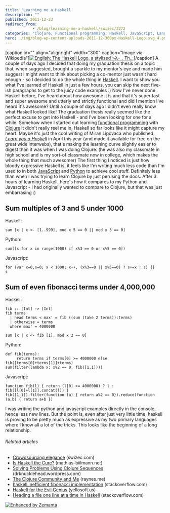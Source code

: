 ```yaml
---
title: 'Learning me a Haskell'
description: ""
published: 2011-12-23
redirect_from: 
            - /blog/learning-me-a-haskell/swizec/3272
categories: "Clojure, Functional programming, Haskell, JavaScript, Languages, Learning, Programming, python, Uncategorized"
hero: ./img/blog-wp-content-uploads-2011-12-300px-Haskell-Logo.svg_4.png
---
```

\[caption id="" align="alignright" width="300" caption="Image via Wikipedia"][![English: The Haskell Logo, a stylized >λ= . Th...](./img/blog-wp-content-uploads-2011-12-300px-Haskell-Logo.svg_4.png "English: The Haskell Logo, a stylized >λ= . Th...")](http://commons.wikipedia.org/wiki/File:Haskell-Logo.svg)\[/caption] A couple of days ago I decided that doing my graduation thesis on a topic that, when suggested, brought a sparkle to my mentor's eye and made him suggest I might want to think about picking a co-mentor just wasn't hard enough - so I decided to do the whole thing in [Haskell](http://haskell.org "Haskell (programming language)"). I want to show you what I've learned of Haskell in just a few hours, you can skip the next five-ish paragraphs to get to the juicy code examples :) Now I've never done Haskell before, I've heard about how awesome it is and that it's super fast and super awesome and utterly and strictly functional and did I mention I've heard it's awesome? Until a couple of days ago I didn't even really know what Haskell looked like! The graduation thesis really seemed like the perfect excuse to get into Haskell - and I've been looking for one for a while. Somehow when I started out learning [functional programming](http://en.wikipedia.org/wiki/Functional_programming "Functional programming") with [Clojure](http://clojure.org "Clojure") it didn't really reel me in, Haskell so far looks like it might capture my heart. Maybe it's just the cool writing of Miran Lipovaca who published _[Learn you a Haskell](http://learnyouahaskell.com/)_ in April this year (and made it available for free on the great wide interwebs), that's making the learning curve slightly easier to digest than it was when I was doing Clojure. (he was also my classmate in high school and is my sort-of classmate now in college, which makes the whole thing that much awesomer) The first thing I noticed is just how bloody expressive Haskell is, it feels like I'm writing much less code than I'm used to in both [JavaScript](http://en.wikipedia.org/wiki/JavaScript "JavaScript") and [Python](http://www.python.org/ "Python (programming language)") to achieve cool stuff. Definitely less than when I was trying to learn Clojure by just perusing the docs. After 3 hours of learning Haskell, here's how it compares to my Python and Javascript - I had originally wanted to compare to Clojure, but that was just embarrasing :)

## Sum multiples of 3 and 5 under 1000

Haskell:

```
sum [x | x <- [1..999], mod x 5 == 0 || mod x 3 == 0]
```

Python:

```
sum([x for x in range(1000) if x%3 == 0 or x%5 == 0])
```

Javascript:

```
for (var x=0,s=0; x < 1000; x++, (x%3==0 || x%5==0) ? s+=x : s) {}
s
```

## Sum of even fibonacci terms under 4,000,000

Haskell:

```
fib :: [Int] -> [Int]
fib terms
  | head terms < max' = fib ((sum (take 2 terms)):terms)
  | otherwise = terms
  where max' = 4000000

sum [x | x <- fib [1], mod x 2 == 0]
```

Python:

```
def fib(terms):
     return terms if terms[0] >= 4000000 else fib([terms[0]+terms[1]]+terms)
sum(filter(lambda x: x%2 == 0, fib([1,1])))
```

Javascript:

```
function fib(l) { return (l[0] >= 4000000) ? l : fib([l[0]+l[1]].concat(l)) }
fib([1,1]).filter(function (a) { return a%2 == 0}).reduce(function (a,b) { return a+b })
```

I was writing the python and javascript examples directly in the console, hence less new lines. But the point is, even after just very little time, haskell is proving to be pretty much as expressive as my two primary languages where I know ~~all~~ a lot of the tricks. This looks like the beginning of a long relationship.

###### Related articles

- [Crowdsourcing elegance](http://swizec.com/blog/crowdsourcing-elegance/swizec/2608) (swizec.com)
- [Is Haskell the Cure?](http://mathias-biilmann.net/posts/2011/10/is-haskell-the-cure) (mathias-biilmann.net)
- [Solving Problems Using Clojure Sequences](http://drknucklehead.wordpress.com/2011/10/11/solving-problems-using-clojure-sequences/) (drknucklehead.wordpress.com)
- [The Clojure Community and Me](http://blog.raynes.me/blog/2011/11/27/the-clojure-community-and-me/) (raynes.me)
- [haskell inefficient fibonacci implementation](http://stackoverflow.com/questions/7854040/haskell-inefficient-fibonacci-implementation) (stackoverflow.com)
- [Haskell for the Evil Genius](http://www.yellosoft.us/evilgenius/) (yellosoft.us)
- [Heading a file one line at a time in Haskell](http://stackoverflow.com/questions/8366093/heading-a-file-one-line-at-a-time-in-haskell) (stackoverflow.com)

[![Enhanced by Zemanta](http://img.zemanta.com/zemified_e.png?x-id=9436ee3b-db83-41f4-bece-a7b4eb989080)](http://www.zemanta.com/ "Enhanced by Zemanta")